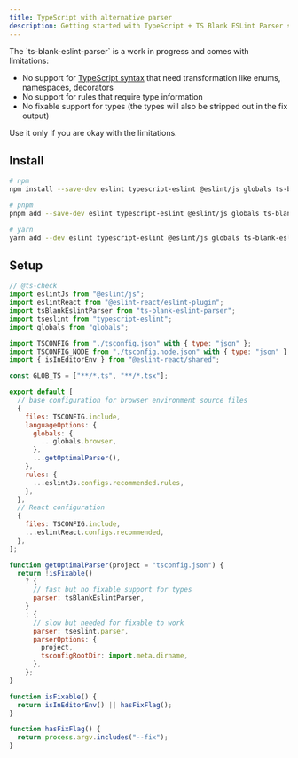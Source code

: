 ```yaml
---
title: TypeScript with alternative parser
description: Getting started with TypeScript + TS Blank ESLint Parser setup
---
```


<Callout type="warn">
The `ts-blank-eslint-parser` is a work in progress and comes with limitations:

- No support for [TypeScript syntax](https://github.com/bloomberg/ts-blank-space/blob/main/docs/unsupported_syntax.md) that need transformation like enums, namespaces, decorators
- No support for rules that require type information
- No fixable support for types (the types will also be stripped out in the fix output)

Use it only if you are okay with the limitations.

</Callout>

## Install

```sh copy title="Terminal"
# npm
npm install --save-dev eslint typescript-eslint @eslint/js globals ts-blank-eslint-parser @eslint-react/eslint-plugin@next

# pnpm
pnpm add --save-dev eslint typescript-eslint @eslint/js globals ts-blank-eslint-parser @eslint-react/eslint-plugin@next

# yarn
yarn add --dev eslint typescript-eslint @eslint/js globals ts-blank-eslint-parser @eslint-react/eslint-plugin@next
```

## Setup

```js title="eslint.config.js"
// @ts-check
import eslintJs from "@eslint/js";
import eslintReact from "@eslint-react/eslint-plugin";
import tsBlankEslintParser from "ts-blank-eslint-parser";
import tseslint from "typescript-eslint";
import globals from "globals";

import TSCONFIG from "./tsconfig.json" with { type: "json" };
import TSCONFIG_NODE from "./tsconfig.node.json" with { type: "json" };
import { isInEditorEnv } from "@eslint-react/shared";

const GLOB_TS = ["**/*.ts", "**/*.tsx"];

export default [
  // base configuration for browser environment source files
  {
    files: TSCONFIG.include,
    languageOptions: {
      globals: {
        ...globals.browser,
      },
      ...getOptimalParser(),
    },
    rules: {
      ...eslintJs.configs.recommended.rules,
    },
  },
  // React configuration
  {
    files: TSCONFIG.include,
    ...eslintReact.configs.recommended,
  },
];

function getOptimalParser(project = "tsconfig.json") {
  return !isFixable()
    ? {
      // fast but no fixable support for types
      parser: tsBlankEslintParser,
    }
    : {
      // slow but needed for fixable to work
      parser: tseslint.parser,
      parserOptions: {
        project,
        tsconfigRootDir: import.meta.dirname,
      },
    };
}

function isFixable() {
  return isInEditorEnv() || hasFixFlag();
}

function hasFixFlag() {
  return process.argv.includes("--fix");
}
```
